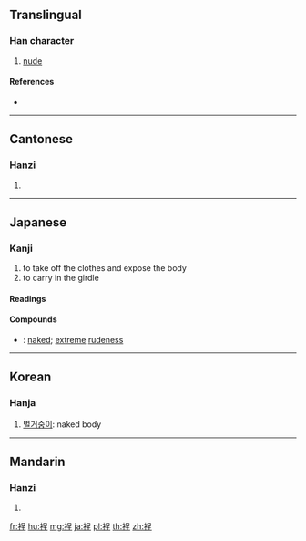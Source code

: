 {{character info/new}}
==Translingual==

===Han character===
{{Han char|rn=145|rad=衣|as=07|sn=12|four=36214|canj=LRHG,LRMG|ids=⿰衤呈}}

# [[nude]]

====References====
* {{Han ref|kx=1117.020|dkj=34292|dj=1582.240|hdz=53094.040|uh=88CE|ud=35022|bh=DFF4|bd=57332}}

----

==Cantonese==

===Hanzi===
{{yue-hanzi|jyut=|y=ching4}}

# {{defn|lang=yue|sort=衣07}}

----

==Japanese==

===Kanji===
{{ja-kanji|grade=|rs=衣07}}

# to take off the clothes and expose the body
# to carry in the girdle

====Readings====
{{ja-readings|goon=[[ちょう]] (chō)|kanon=[[てい]] (tei)|kun=[[はだか]] (hadaka)}}

====Compounds====
{{der-top|Compounds}}
* {{ja-r|裸裎|らてい}}: [[naked]]; [[extreme]] [[rudeness]]
{{der-bottom}}

----

==Korean==

===Hanja===
{{ko-hanja|hangeul=정|eumhun=|rv=jeong|mr=chŏng|y=ceng}}

# [[벌거숭이]]: naked body

----

==Mandarin==

===Hanzi===
{{cmn-hanzi|pin=[[chéng]] ([[cheng2]])|wg=ch'eng<sup>2</sup>}}

# {{defn|lang=cmn|sort=衣07}}

[[fr:裎]]
[[hu:裎]]
[[mg:裎]]
[[ja:裎]]
[[pl:裎]]
[[th:裎]]
[[zh:裎]]